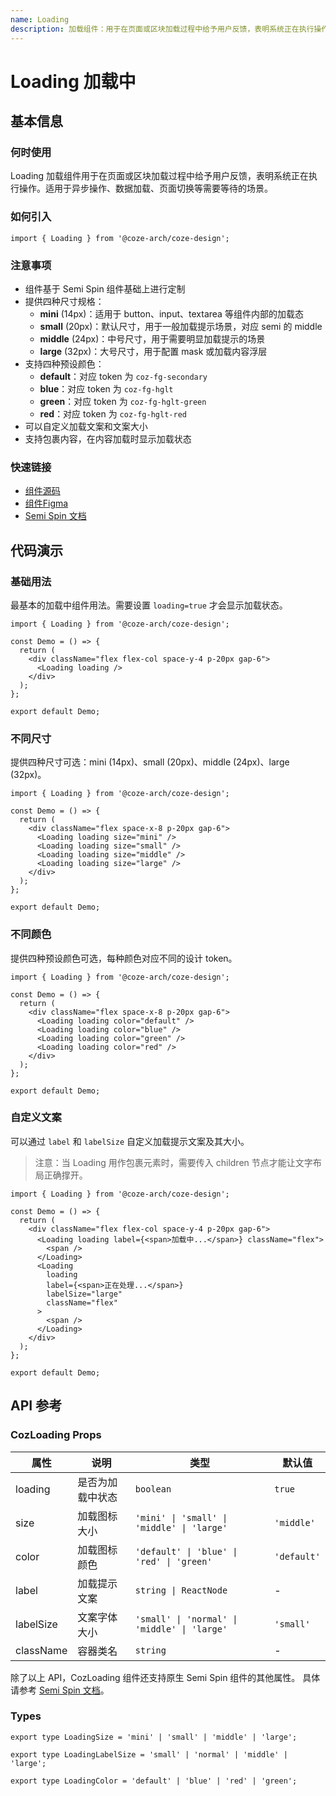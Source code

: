 ```yaml
---
name: Loading
description: 加载组件：用于在页面或区块加载过程中给予用户反馈，表明系统正在执行操作，适用于异步操作和数据加载场景。
---
```


# Loading 加载中

## 基本信息

### 何时使用

Loading 加载组件用于在页面或区块加载过程中给予用户反馈，表明系统正在执行操作。适用于异步操作、数据加载、页面切换等需要等待的场景。

### 如何引入

```tsx
import { Loading } from '@coze-arch/coze-design';
```

### 注意事项

- 组件基于 Semi Spin 组件基础上进行定制
- 提供四种尺寸规格：
  - **mini** (14px)：适用于 button、input、textarea 等组件内部的加载态
  - **small** (20px)：默认尺寸，用于一般加载提示场景，对应 semi 的 middle
  - **middle** (24px)：中号尺寸，用于需要明显加载提示的场景
  - **large** (32px)：大号尺寸，用于配置 mask 或加载内容浮层
- 支持四种预设颜色：
  - **default**：对应 token 为 `coz-fg-secondary`
  - **blue**：对应 token 为 `coz-fg-hglt`
  - **green**：对应 token 为 `coz-fg-hglt-green`
  - **red**：对应 token 为 `coz-fg-hglt-red`
- 可以自定义加载文案和文案大小
- 支持包裹内容，在内容加载时显示加载状态

### 快速链接

- [组件源码](https://github.com/coze-dev/rush-arch/tree/main/packages/components/coze-design/src/components/loading)
- [组件Figma](https://www.figma.com/design/mbTx00rwR5YumfWuxAXAIH/CDS-2.0?node-id=10696-161050&m=dev)
- [Semi Spin 文档](https://semi.design/zh-CN/feedback/spin)

## 代码演示

### 基础用法

最基本的加载中组件用法。需要设置 `loading=true` 才会显示加载状态。

```tsx preview
import { Loading } from '@coze-arch/coze-design';

const Demo = () => {
  return (
    <div className="flex flex-col space-y-4 p-20px gap-6">
      <Loading loading />
    </div>
  );
};

export default Demo;
```

### 不同尺寸

提供四种尺寸可选：mini (14px)、small (20px)、middle (24px)、large (32px)。

```tsx preview
import { Loading } from '@coze-arch/coze-design';

const Demo = () => {
  return (
    <div className="flex space-x-8 p-20px gap-6">
      <Loading loading size="mini" />
      <Loading loading size="small" />
      <Loading loading size="middle" />
      <Loading loading size="large" />
    </div>
  );
};

export default Demo;
```

### 不同颜色

提供四种预设颜色可选，每种颜色对应不同的设计 token。

```tsx preview
import { Loading } from '@coze-arch/coze-design';

const Demo = () => {
  return (
    <div className="flex space-x-8 p-20px gap-6">
      <Loading loading color="default" />
      <Loading loading color="blue" />
      <Loading loading color="green" />
      <Loading loading color="red" />
    </div>
  );
};

export default Demo;
```

### 自定义文案

可以通过 `label` 和 `labelSize` 自定义加载提示文案及其大小。

> 注意：当 Loading 用作包裹元素时，需要传入 children 节点才能让文字布局正确撑开。

```tsx preview
import { Loading } from '@coze-arch/coze-design';

const Demo = () => {
  return (
    <div className="flex flex-col space-y-4 p-20px gap-6">
      <Loading loading label={<span>加载中...</span>} className="flex">
        <span />
      </Loading>
      <Loading
        loading
        label={<span>正在处理...</span>}
        labelSize="large"
        className="flex"
      >
        <span />
      </Loading>
    </div>
  );
};

export default Demo;
```

## API 参考

### CozLoading Props

| 属性      | 说明             | 类型                                         | 默认值      |
| --------- | ---------------- | -------------------------------------------- | ----------- |
| loading   | 是否为加载中状态 | `boolean`                                    | `true`      |
| size      | 加载图标大小     | `'mini' \| 'small' \| 'middle' \| 'large'`   | `'middle'`  |
| color     | 加载图标颜色     | `'default' \| 'blue' \| 'red' \| 'green'`    | `'default'` |
| label     | 加载提示文案     | `string \| ReactNode`                        | -           |
| labelSize | 文案字体大小     | `'small' \| 'normal' \| 'middle' \| 'large'` | `'small'`   |
| className | 容器类名         | `string`                                     | -           |

除了以上 API，CozLoading 组件还支持原生 Semi Spin 组件的其他属性。 具体请参考 [Semi Spin 文档](https://semi.design/zh-CN/feedback/spin#API%20参考)。

### Types

```tsx
export type LoadingSize = 'mini' | 'small' | 'middle' | 'large';

export type LoadingLabelSize = 'small' | 'normal' | 'middle' | 'large';

export type LoadingColor = 'default' | 'blue' | 'red' | 'green';
```
